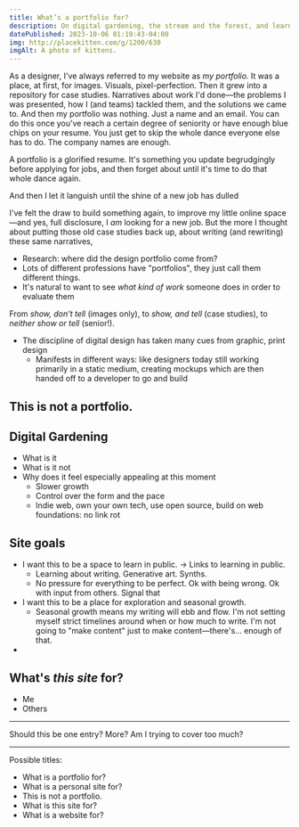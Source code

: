 ```yaml
---
title: What’s a portfolio for?
description: On digital gardening, the stream and the forest, and learning in public
datePublished: 2023-10-06 01:19:43-04:00
img: http://placekitten.com/g/1200/630
imgAlt: A photo of kittens.
---
```


As a designer, I've always referred to my website as _my portfolio._ It was a place, at first, for images. Visuals, pixel-perfection. Then it grew into a repository for case studies. Narratives about work I'd done—the problems I was presented, how I (and teams) tackled them, and the solutions we came to. And then my portfolio was nothing. Just a name and an email. You can do this once you've reach a certain degree of seniority or have enough blue chips on your resume. You just get to skip the whole dance everyone else has to do. The company names are enough.

A portfolio is a glorified resume. It's something you update begrudgingly before applying for jobs, and then forget about until it's time to do that whole dance again.

And then I let it languish until the shine of a new job has dulled

I've felt the draw to build something again, to improve my little online space—and yes, full disclosure, I _am_ looking for a new job. But the more I thought about putting those old case studies back up, about writing (and rewriting) these same narratives,

- Research: where did the design portfolio come from?
- Lots of different professions have "portfolios", they just call them different things.
- It's natural to want to see _what kind of work_ someone does in order to evaluate them

From _show, don't tell_ (images only), to _show, and tell_ (case studies), to _neither show or tell_ (senior!).

- The discipline of digital design has taken many cues from graphic, print design
  - Manifests in different ways: like designers today still working primarily in a static medium, creating mockups which are then handed off to a developer to go and build

## This is not a portfolio.

## Digital Gardening

- What is it
- What is it not
- Why does it feel especially appealing at this moment
  - Slower growth
  - Control over the form and the pace
  - Indie web, own your own tech, use open source, build on web foundations: no link rot

## Site goals

- I want this to be a space to learn in public. -> Links to learning in public.
  - Learning about writing. Generative art. Synths.
  - No pressure for everything to be perfect. Ok with being wrong. Ok with input from others. Signal that
- I want this to be a place for exploration and seasonal growth.
  - Seasonal growth means my writing will ebb and flow. I'm not setting myself strict timelines around when or how much to write. I'm not going to "make content" just to make content—there's... enough of that.
-

## What's _this site_ for?

- Me
- Others

---

Should this be one entry? More? Am I trying to cover too much?

---

Possible titles:

- What is a portfolio for?
- What is a personal site for?
- This is not a portfolio.
- What is this site for?
- What is a website for?

